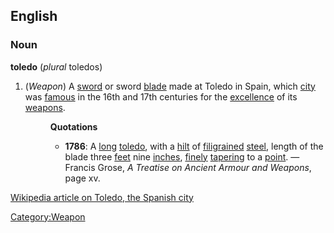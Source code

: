 ==English==
===Noun===
'''toledo''' (''plural'' toledos)
#(''Weapon'') [[Category:Weapon]] A [[sword]] or sword [[blade]] made at Toledo in Spain, which [[city]] was [[famous]] in the 16th and 17th centuries for the [[excellence]] of its [[weapon]]s.
#:'''Quotations'''
#:*'''1786''': A [[long]] [[toledo]], with a [[hilt]] of [[filigrain]]ed [[steel]], length of the blade three [[feet]] nine [[inch]]es, [[finely]] [[taper]]ing to a [[point]]. &mdash; Francis Grose, ''A Treatise on Ancient Armour and Weapons'', page xv.

[[w:Toledo|Wikipedia article on Toledo, the Spanish city]]